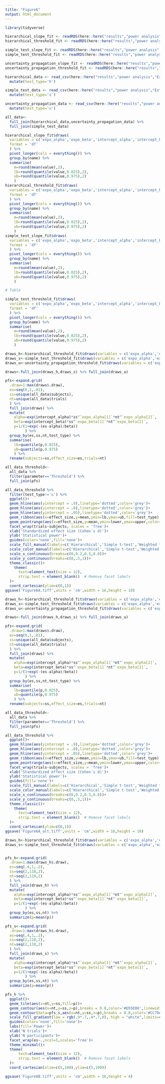 ```yaml
---
title: "Figure6"
output: html_document
---
```


```r
library(tidyverse)

hierarchical_slope_fit <- readRDS(here::here("results","power analysis","Extracted","Hierarchical","slopemodel.rds"))
hierarchical_threshold_fit <- readRDS(here::here("results","power analysis","Extracted","Hierarchical","thresholdmodel.rds"))

simple_test_slope_fit <- readRDS(here::here("results","power analysis","Extracted","Psi","slopemodel.rds"))
simple_test_threshold_fit <- readRDS(here::here("results","power analysis","Extracted","Psi","thresholdmodel.rds"))

uncertainty_propagation_slope_fit <- readRDS(here::here("results","power analysis","Extracted","Psi","slopemodel.rds"))
uncertainty_propagation_threshold_fit <- readRDS(here::here("results","power analysis","Extracted","Psi","thresholdmodel.rds"))

hierarchical_data <- read_csv(here::here("results","power analysis","Extracted","Hierarchical","df.csv")) %>% 
  mutate(test_type='h')

simple_test_data <- read_csv(here::here("results","power analysis","Extracted","Psi","df.csv")) %>% 
  mutate(test_type='s')

uncertainty_propagation_data <- read_csv(here::here("results","power analysis","Extracted","Psi_un","df.csv")) %>% 
  mutate(test_type='u')

all_data<-
  full_join(hierarchical_data,uncertainty_propagation_data) %>% 
  full_join(simple_test_data)

hierarchical_slope_fit$draws(
  variables = c('expo_alpha','expo_beta','intercept_alpha','intercept_beta'),
  format = 'df'
  ) %>% 
  pivot_longer(cols = everything()) %>% 
  group_by(name) %>% 
  summarise(
    m=round(mean(value),2),
    lb=round(quantile(value,0.025),2),
    ub=round(quantile(value,0.975),2)
    )
hierarchical_threshold_fit$draws(
  variables = c('expo_alpha','expo_beta','intercept_alpha','intercept_beta'),
  format = 'df'
  ) %>% 
  pivot_longer(cols = everything()) %>% 
  group_by(name) %>% 
  summarise(
    m=round(mean(value),2),
    lb=round(quantile(value,0.025),2),
    ub=round(quantile(value,0.975),2)
    )
simple_test_slope_fit$draws(
  variables = c('expo_alpha','expo_beta','intercept_alpha','intercept_beta'),
  format = 'df'
  ) %>% 
  pivot_longer(cols = everything()) %>% 
  group_by(name) %>% 
  summarise(
    m=round(mean(value),2),
    lb=round(quantile(value,0.025),2),
    ub=round(quantile(value,0.975),2)
    )

# Table

simple_test_threshold_fit$draws(
  variables = c('expo_alpha','expo_beta','intercept_alpha','intercept_beta'),
  format = 'df'
  ) %>% 
  pivot_longer(cols = everything()) %>% 
  group_by(name) %>% 
  summarise(
    m=round(mean(value),2),
    lb=round(quantile(value,0.025),2),
    ub=round(quantile(value,0.975),2)
    )

```

```r
draws_h<-hierarchical_threshold_fit$draws(variables = c('expo_alpha','expo_beta','intercept_alpha','intercept_beta'),format = 'df') %>% mutate(test_type='h')
draws_s<-simple_test_threshold_fit$draws(variables = c('expo_alpha','expo_beta','intercept_alpha','intercept_beta'),format = 'df') %>% mutate(test_type='s')
draws_u<-uncertainty_propagation_threshold_fit$draws(variables = c('expo_alpha','expo_beta','intercept_alpha','intercept_beta'),format = 'df') %>% mutate(test_type='u')

draws<-full_join(draws_h,draws_s) %>% full_join(draws_u)

pfs<-expand.grid(
  .draw=1:max(draws$.draw),
  es=seq(0,1,.01),
  ss=unique(all_data$subjects),
  nt=unique(all_data$trials)
  ) %>% 
  full_join(draws) %>% 
  mutate(
    alpha=exp(intercept_alpha)*ss^`expo_alpha[1]`*nt^`expo_alpha[2]`,
    beta=exp(intercept_beta)*ss^`expo_beta[1]`*nt^`expo_beta[2]`,
    p=1/(1+exp(-(es-alpha)/beta))
         ) %>% 
  group_by(es,ss,nt,test_type) %>% 
  summarise(
    lb=quantile(p,0.025),
    ub=quantile(p,0.975)
    ) %>% 
  rename(subjects=ss,effect_size=es,trials=nt)

all_data_threshold<-
  all_data %>% 
  filter(parameter=='Threshold') %>% 
  full_join(pfs)

all_data_threshold %>% 
  filter(test_type!='u') %>% 
  ggplot()+
  geom_hline(aes(yintercept = .9),linetype='dotted',color='grey')+
  geom_hline(aes(yintercept = .8),linetype='dotted',color='grey')+
  geom_hline(aes(yintercept = .05),linetype='dotted',color='grey')+
  geom_ribbon(aes(x=effect_size,y=mean,ymin=lb,ymax=ub,fill=test_type),alpha=.5)+
  geom_pointrange(aes(x=effect_size,y=mean,ymin=lower,ymax=upper,color=test_type),size=.01,position = position_dodge(width = .05))+
  facet_wrap(trials~subjects, scales = 'free')+
  xlab('Standardized effect size (Cohen´s d)')+
  ylab('Statistical power')+
  guides(color='none',fill='none')+
  scale_fill_manual(labels=c('Hierarchical','Simple t-test','Weighted t-test'),values = c('#D55E00','#CC79A7','#0072B2'))+
  scale_color_manual(labels=c('Hierarchical','Simple t-test','Weighted t-test'),values =c('#D55E00','#CC79A7','#0072B2'))+
  scale_x_continuous(breaks=c(0,0.2,0.5,0.8))+
  scale_y_continuous(breaks=c(0,.5,1))+
  theme_classic()+
    theme(
      text=element_text(size = 12),
      strip.text = element_blank()  # Remove facet labels
  )+
  coord_cartesian(ylim=c(0,1))
ggsave('Figure6A.tiff',units = 'cm',width = 16,height = 10)
```

```r
draws_h<-hierarchical_threshold_fit$draws(variables = c('expo_alpha','expo_beta','intercept_alpha','intercept_beta'),format = 'df') %>% mutate(test_type='h')
draws_s<-simple_test_threshold_fit$draws(variables = c('expo_alpha','expo_beta','intercept_alpha','intercept_beta'),format = 'df') %>% mutate(test_type='s')
draws_u<-uncertainty_propagation_threshold_fit$draws(variables = c('expo_alpha','expo_beta','intercept_alpha','intercept_beta'),format = 'df') %>% mutate(test_type='u')

draws<-full_join(draws_h,draws_s) %>% full_join(draws_u)

pfs<-expand.grid(
  .draw=1:max(draws$.draw),
  es=seq(0,1,.01),
  ss=unique(all_data$subjects),
  nt=unique(all_data$trials)
  ) %>% 
  full_join(draws) %>% 
  mutate(
    alpha=exp(intercept_alpha)*ss^`expo_alpha[1]`*nt^`expo_alpha[2]`,
    beta=exp(intercept_beta)*ss^`expo_beta[1]`*nt^`expo_beta[2]`,
    p=1/(1+exp(-(es-alpha)/beta))
         ) %>% 
  group_by(es,ss,nt,test_type) %>% 
  summarise(
    lb=quantile(p,0.025),
    ub=quantile(p,0.975)
    ) %>% 
  rename(subjects=ss,effect_size=es,trials=nt)

all_data_threshold<-
  all_data %>% 
  filter(parameter=='Threshold') %>% 
  full_join(pfs)

all_data_threshold %>% 
  ggplot()+
  geom_hline(aes(yintercept = .9),linetype='dotted',color='grey')+
  geom_hline(aes(yintercept = .8),linetype='dotted',color='grey')+
  geom_hline(aes(yintercept = .05),linetype='dotted',color='grey')+
  geom_ribbon(aes(x=effect_size,y=mean,ymin=lb,ymax=ub,fill=test_type),alpha=.5)+
  geom_pointrange(aes(x=effect_size,y=mean,ymin=lower,ymax=upper,color=test_type),size=.01,position = position_dodge(width = .05))+
  facet_wrap(trials~subjects, scales = 'free')+
  xlab('Standardized effect size (Cohen´s d)')+
  ylab('Statistical power')+
  guides(fill='none')+
  scale_fill_manual(labels=c('Hierarchical','Simple t-test','Weighted t-test'),values =c('#D55E00','#CC79A7','#0072B2'))+
  scale_color_manual(labels=c('Hierarchical','Simple t-test','Weighted t-test'),values = c('#D55E00','#CC79A7','#0072B2'))+
  scale_x_continuous(breaks=c(0,0.2,0.5,0.8))+
  scale_y_continuous(breaks=c(0,.5,1))+
  theme_classic()+
    theme(
      text=element_text(size = 12),
      strip.text = element_blank()  # Remove facet labels
  )+
  coord_cartesian(ylim=c(0,1))
ggsave('Figure6A_alt.tiff',units = 'cm',width = 16,height = 10)
```
```r
draws_h<-hierarchical_threshold_fit$draws(variables = c('expo_alpha','expo_beta','intercept_alpha','intercept_beta'),format = 'df') %>% mutate(test_type='h')
draws_s<-simple_test_threshold_fit$draws(variables = c('expo_alpha','expo_beta','intercept_alpha','intercept_beta'),format = 'df') %>% mutate(test_type='s')


pfs_h<-expand.grid(
  .draw=1:max(draws_h$.draw),
  es=seq(.4,1,.2),
  ss=seq(2,110,2),
  nt=seq(2,110,2)
  ) %>% 
  full_join(draws_h) %>% 
  mutate(
    alpha=exp(intercept_alpha)*ss^`expo_alpha[1]`*nt^`expo_alpha[2]`,
    beta=exp(intercept_beta)*ss^`expo_beta[1]`*nt^`expo_beta[2]`,
    p=1/(1+exp(-(es-alpha)/beta))
         ) %>% 
  group_by(es,ss,nt) %>% 
  summarize(p=mean(p))

pfs_s<-expand.grid(
  .draw=1:max(draws_h$.draw),
  es=seq(.4,1,.2),
  ss=seq(2,110,2),
  nt=seq(2,110,2)
  ) %>% 
  full_join(draws_s) %>% 
  mutate(
    alpha=exp(intercept_alpha)*ss^`expo_alpha[1]`*nt^`expo_alpha[2]`,
    beta=exp(intercept_beta)*ss^`expo_beta[1]`*nt^`expo_beta[2]`,
    p=1/(1+exp(-(es-alpha)/beta))
         ) %>% 
  group_by(es,ss,nt) %>% 
  summarize(p=mean(p))

pfs_h %>% 
  ggplot()+
  geom_tile(aes(x=nt,y=ss,fill=p))+
  geom_contour(aes(x=nt,y=ss,z=p),breaks = 0.8,color='#D55E00',linewidth = 1)+
  geom_contour(data=pfs_s,aes(x=nt,y=ss,z=p),breaks = 0.8,color='#CC79A7',linewidth = 1)+
  scale_fill_gradient(low = rgb(.9*.7,.4*.7,0), high = "white",limits=c(0,1),breaks=c(seq(0,1,.2)))+
  guides(color='none',fill='none')+
  labs(fill='Power')+
  xlab('N trials')+
  ylab('N participants')+
  facet_wrap(es~.,ncol=5,scales='free')+
  theme_minimal()+
  theme(
      text=element_text(size = 12),
      strip.text = element_blank()  # Remove facet labels
  )+
  coord_cartesian(xlim=c(5,100),ylim=c(5,100))

ggsave('Figure6B.tiff',units = 'cm',width = 16,height = 4)
```